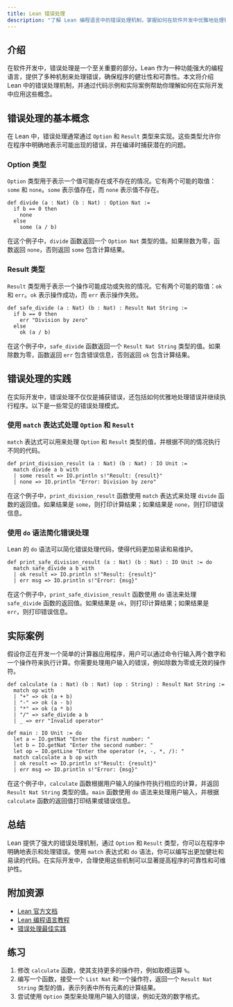 ```yaml
---
title: Lean 错误处理
description: "了解 Lean 编程语言中的错误处理机制，掌握如何在软件开发中优雅地处理错误。"
---
```


## 介绍

在软件开发中，错误处理是一个至关重要的部分。Lean 作为一种功能强大的编程语言，提供了多种机制来处理错误，确保程序的健壮性和可靠性。本文将介绍 Lean 中的错误处理机制，并通过代码示例和实际案例帮助你理解如何在实际开发中应用这些概念。

## 错误处理的基本概念

在 Lean 中，错误处理通常通过 `Option` 和 `Result` 类型来实现。这些类型允许你在程序中明确地表示可能出现的错误，并在编译时捕获潜在的问题。

### Option 类型

`Option` 类型用于表示一个值可能存在或不存在的情况。它有两个可能的取值：`some` 和 `none`。`some` 表示值存在，而 `none` 表示值不存在。

```lean
def divide (a : Nat) (b : Nat) : Option Nat :=
  if b == 0 then
    none
  else
    some (a / b)
```

在这个例子中，`divide` 函数返回一个 `Option Nat` 类型的值。如果除数为零，函数返回 `none`，否则返回 `some` 包含计算结果。

### Result 类型

`Result` 类型用于表示一个操作可能成功或失败的情况。它有两个可能的取值：`ok` 和 `err`。`ok` 表示操作成功，而 `err` 表示操作失败。

```lean
def safe_divide (a : Nat) (b : Nat) : Result Nat String :=
  if b == 0 then
    err "Division by zero"
  else
    ok (a / b)
```

在这个例子中，`safe_divide` 函数返回一个 `Result Nat String` 类型的值。如果除数为零，函数返回 `err` 包含错误信息，否则返回 `ok` 包含计算结果。

## 错误处理的实践

在实际开发中，错误处理不仅仅是捕获错误，还包括如何优雅地处理错误并继续执行程序。以下是一些常见的错误处理模式。

### 使用 `match` 表达式处理 `Option` 和 `Result`

`match` 表达式可以用来处理 `Option` 和 `Result` 类型的值，并根据不同的情况执行不同的代码。

```lean
def print_division_result (a : Nat) (b : Nat) : IO Unit :=
  match divide a b with
  | some result => IO.println s!"Result: {result}"
  | none => IO.println "Error: Division by zero"
```

在这个例子中，`print_division_result` 函数使用 `match` 表达式来处理 `divide` 函数的返回值。如果结果是 `some`，则打印计算结果；如果结果是 `none`，则打印错误信息。

### 使用 `do` 语法简化错误处理

Lean 的 `do` 语法可以简化错误处理代码，使得代码更加易读和易维护。

```lean
def print_safe_division_result (a : Nat) (b : Nat) : IO Unit := do
  match safe_divide a b with
  | ok result => IO.println s!"Result: {result}"
  | err msg => IO.println s!"Error: {msg}"
```

在这个例子中，`print_safe_division_result` 函数使用 `do` 语法来处理 `safe_divide` 函数的返回值。如果结果是 `ok`，则打印计算结果；如果结果是 `err`，则打印错误信息。

## 实际案例

假设你正在开发一个简单的计算器应用程序，用户可以通过命令行输入两个数字和一个操作符来执行计算。你需要处理用户输入的错误，例如除数为零或无效的操作符。

```lean
def calculate (a : Nat) (b : Nat) (op : String) : Result Nat String :=
  match op with
  | "+" => ok (a + b)
  | "-" => ok (a - b)
  | "*" => ok (a * b)
  | "/" => safe_divide a b
  | _ => err "Invalid operator"

def main : IO Unit := do
  let a ← IO.getNat "Enter the first number: "
  let b ← IO.getNat "Enter the second number: "
  let op ← IO.getLine "Enter the operator (+, -, *, /): "
  match calculate a b op with
  | ok result => IO.println s!"Result: {result}"
  | err msg => IO.println s!"Error: {msg}"
```

在这个例子中，`calculate` 函数根据用户输入的操作符执行相应的计算，并返回 `Result Nat String` 类型的值。`main` 函数使用 `do` 语法来处理用户输入，并根据 `calculate` 函数的返回值打印结果或错误信息。

## 总结

Lean 提供了强大的错误处理机制，通过 `Option` 和 `Result` 类型，你可以在程序中明确地表示和处理错误。使用 `match` 表达式和 `do` 语法，你可以编写出更加健壮和易读的代码。在实际开发中，合理使用这些机制可以显著提高程序的可靠性和可维护性。

## 附加资源

- [Lean 官方文档](https://leanprover.github.io/documentation/)
- [Lean 编程语言教程](https://leanprover.github.io/lean4/doc/)
- [错误处理最佳实践](https://en.wikipedia.org/wiki/Error_handling)

## 练习

1. 修改 `calculate` 函数，使其支持更多的操作符，例如取模运算 `%`。
2. 编写一个函数，接受一个 `List Nat` 和一个操作符，返回一个 `Result Nat String` 类型的值，表示列表中所有元素的计算结果。
3. 尝试使用 `Option` 类型来处理用户输入的错误，例如无效的数字格式。
